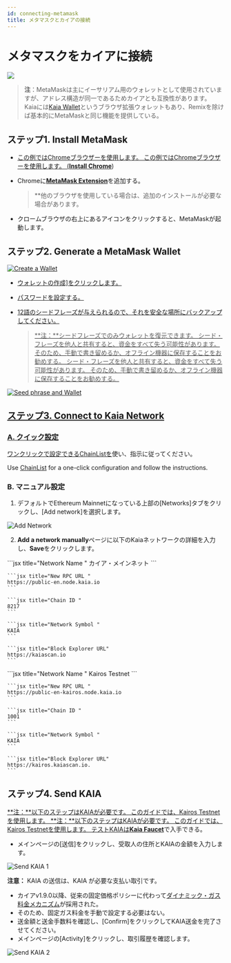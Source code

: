 ```yaml
---
id: connecting-metamask
title: メタマスクとカイアの接続
---
```



# メタマスクをカイアに接続

![](/img/banners/kaia-metamask.png)

> **注**：MetaMaskは主にイーサリアム用のウォレットとして使用されていますが、アドレス構造が同一であるためカイアとも互換性があります。 Kaiaには[Kaia Wallet](../wallets/overview/kaia-wallet.md)というブラウザ拡張ウォレットもあり、Remixを除けば基本的にMetaMaskと同じ機能を提供している。

## ステップ1. Install MetaMask <a href="#install-metamask" id="install-metamask" />

* この例ではChromeブラウザーを使用します。 この例ではChromeブラウザーを使用します。 ([**Install Chrome**](https://www.google.com/intl/en_us/chrome/))
* Chromeに[**MetaMask Extension**](https://chrome.google.com/webstore/detail/metamask/nkbihfbeogaeaoehlefnkodbefgpgknn?hl=en)を追加する。

  > \*\*他のブラウザを使用している場合は、追加のインストールが必要な場合があります。
* クロームブラウザの右上にあるアイコンをクリックすると、MetaMaskが起動します。

## ステップ2. Generate a MetaMask Wallet <a href="#generate-a-metamask" id="generate-a-metamask" />

![Create a Wallet](/img/build/tutorials/new-to-metamask.png)

* ウォレットの作成]をクリックします。
* パスワードを設定する。
* 12語のシードフレーズが与えられるので、それを安全な場所にバックアップしてください。

  > \*\*注：\*\*シードフレーズでのみウォレットを復元できます。 シード・フレーズを他人と共有すると、資金をすべて失う可能性があります。 そのため、手動で書き留めるか、オフライン機器に保存することをお勧めする。 シード・フレーズを他人と共有すると、資金をすべて失う可能性があります。 そのため、手動で書き留めるか、オフライン機器に保存することをお勧めする。

![Seed phrase and Wallet](/img/build/tutorials/metamask-secret-backup.png)

## ステップ3. Connect to Kaia Network <a href="#connect-to-kaia-network" id="connect-to-kaia-network" />

### A. クイック設定

<Tabs>
  <TabItem value="kaia-mainnet" label="Kaia Mainnet">ワンクリックで設定できる<a href="https://chainlist.org/chain/8217">ChainListを</a>使い、指示に従ってください。</TabItem>

  <TabItem value="kairos-testnet" label="Kairos Testnet">Use <a href="https://chainlist.org/chain/1001">ChainList</a> for a one-click configuration and follow the instructions.</TabItem>
</Tabs>

### B. マニュアル設定

1. デフォルトでEthereum Mainnetになっている上部の[Networks]タブをクリックし、[Add network]を選択します。

![Add Network](/img/build/tutorials/mm-network-btn.png)

2. **Add a network manually**ページに以下のKaiaネットワークの詳細を入力し、**Save**をクリックします。

<Tabs>
  <TabItem value="カイアメインネット" label="カイア・メインネット">
    ```jsx title="Network Name "
    カイア・メインネット
    ```

    ```jsx title="New RPC URL "
    https://public-en.node.kaia.io
    ```

    ```jsx title="Chain ID "
    8217
    ```

    ```jsx title="Network Symbol "
    KAIA
    ```

    ```jsx title="Block Explorer URL"
    https://kaiascan.io
    ```
  </TabItem>

  <TabItem value="カイロステストネット" label="Kairos Testnet">
    ```jsx title="Network Name "
    Kairos Testnet
    ```

    ```jsx title="New RPC URL "
    https://public-en-kairos.node.kaia.io
    ```

    ```jsx title="Chain ID "
    1001
    ```

    ```jsx title="Network Symbol "
    KAIA
    ```

    ```jsx title="Block Explorer URL"
    https://kairos.kaiascan.io.
    ```
  </TabItem>
</Tabs>

## ステップ4. Send KAIA <a href="#send-klay" id="send-klay" />

\*\*注：\*\*以下のステップはKAIAが必要です。 このガイドでは、Kairos Testnetを使用します。 \*\*注：\*\*以下のステップはKAIAが必要です。 このガイドでは、Kairos Testnetを使用します。 テストKAIAは[**Kaia Faucet**](https://faucet.kaia.io)で入手できる。

* メインページの[送信]をクリックし、受取人の住所とKAIAの金額を入力します。

![Send KAIA 1](/img/build/tutorials/kairos-metamask-send.png)

**注意：** KAIA の送信は、KAIA が必要な支払い取引です。

* カイアv1.9.0以降、従来の固定価格ポリシーに代わって[ダイナミック・ガス料金メカニズム](https://medium.com/klaytn/dynamic-gas-fee-pricing-mechanism-1dac83d2689)が採用された。
* そのため、固定ガス料金を手動で設定する必要はない。
* 送金額と送金手数料を確認し、[Confirm]をクリックしてKAIA送金を完了させてください。
* メインページの[Activity]をクリックし、取引履歴を確認します。

![Send KAIA 2](/img/build/tutorials/kairos-metamask-send-ii.png)
